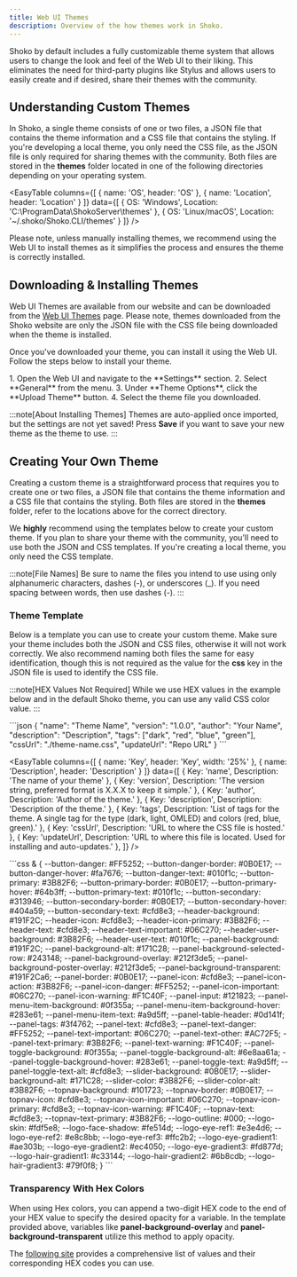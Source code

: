 ```yaml
---
title: Web UI Themes
description: Overview of the how themes work in Shoko.
---
```



Shoko by default includes a fully customizable theme system that allows users to change the look and feel of the Web UI
to their liking. This eliminates the need for third-party plugins like Stylus and allows users to easily create and if
desired, share their themes with the community.

## Understanding Custom Themes

In Shoko, a single theme consists of one or two files, a JSON file that contains the theme information and a CSS file
that contains the styling. If you're developing a local theme, you only need the CSS file, as the JSON file is only
required for sharing themes with the community. Both files are stored in the **themes** folder located in one of the
following directories depending on your operating system.

<EasyTable
  columns={[
    { name: 'OS', header: 'OS' },
    { name: 'Location', header: 'Location' }
  ]}
  data={[
    {
      OS: 'Windows',
      Location: 'C:\\ProgramData\\ShokoServer\\themes'
    },
    {
      OS: 'Linux/macOS',
      Location: '~/.shoko/Shoko.CLI/themes'
    }
  ]}
/>

Please note, unless manually installing themes, we recommend using the Web UI to install themes as it simplifies the
process and ensures the theme is correctly installed.

## Downloading & Installing Themes

Web UI Themes are available from our website and can be downloaded from the [Web UI Themes](https://shokoanime.com/themes)
page. Please note, themes downloaded from the Shoko website are only the JSON file with the CSS file being downloaded
when the theme is installed.

Once you've downloaded your theme, you can install it using the Web UI. Follow the steps below to install your theme.

<Steps>
1. Open the Web UI and navigate to the **Settings** section.
2. Select **General** from the menu.
3. Under **Theme Options**, click the **Upload Theme** button.
4. Select the theme file you downloaded.
</Steps>

:::note[About Installing Themes]
Themes are auto-applied once imported, but the settings are not yet saved! Press **Save** if you want to save your new
theme as the theme to use.
:::

## Creating Your Own Theme

Creating a custom theme is a straightforward process that requires you to create one or two files, a JSON file that
contains the theme information and a CSS file that contains the styling. Both files are stored in the **themes**
folder, refer to the locations above for the correct directory.

We **highly** recommend using the templates below to create your custom theme. If you plan to share your theme with the
community, you'll need to use both the JSON and CSS templates. If you're creating a local theme, you only need the CSS
template.

:::note[File Names]
Be sure to name the files you intend to use using only alphanumeric characters, dashes (\-), or underscores (\_). If you
need spacing between words, then use dashes (\-).
:::

### Theme Template

Below is a template you can use to create your custom theme. Make sure your theme includes both the JSON and CSS files,
otherwise it will not work correctly. We also recommend naming both files the same for easy identification, though this
is not required as the value for the **css** key in the JSON file is used to identify the CSS file.

:::note[HEX Values Not Required]
While we use HEX values in the example below and in the default Shoko theme, you can use any valid CSS color value.
:::

<Accordion title='Theme JSON Example'>
 ```json
{
  "name": "Theme Name",
  "version": "1.0.0",
  "author": "Your Name",
  "description": "Description",
  "tags": ["dark", "red", "blue", "green"],
  "cssUrl": "./theme-name.css",
  "updateUrl": "Repo URL"
}
```

 <EasyTable
  columns={[
    { name: 'Key', header: 'Key', width: '25%' },
    { name: 'Description', header: 'Description' }
  ]}
  data={[
    {
      Key: 'name',
      Description: 'The name of your theme'
    },
    {
      Key: 'version',
      Description: 'The version string, preferred format is X.X.X to keep it simple.'
    },
    {
      Key: 'author',
      Description: 'Author of the theme.'
    },
    {
      Key: 'description',
      Description: 'Description of the theme.'
    },
    {
      Key: 'tags',
      Description: 'List of tags for the theme. A single tag for the type (dark, light, OMLED) and colors (red, blue, green).'
    },
    {
      Key: 'cssUrl',
      Description: 'URL to where the CSS file is hosted.'
    },
    {
      Key: 'updateUrl',
      Description: 'URL to where this file is located. Used for installing and auto-updates.'
    },
  ]}
/>

</Accordion>

<Accordion title='Theme CSS Example'>
```css
& {
  --button-danger: #FF5252;
  --button-danger-border: #0B0E17;
  --button-danger-hover: #fa7676;
  --button-danger-text: #010f1c;
  --button-primary: #3B82F6;
  --button-primary-border: #0B0E17;
  --button-primary-hover: #64b3ff;
  --button-primary-text: #010f1c;
  --button-secondary: #313946;
  --button-secondary-border: #0B0E17;
  --button-secondary-hover: #404a59;
  --button-secondary-text: #cfd8e3;
  --header-background: #191F2C;
  --header-icon: #cfd8e3;
  --header-icon-primary: #3B82F6;
  --header-text: #cfd8e3;
  --header-text-important: #06C270;
  --header-user-background: #3B82F6;
  --header-user-text: #010f1c;
  --panel-background: #191F2C;
  --panel-background-alt: #171C28;
  --panel-background-selected-row: #243148;
  --panel-background-overlay: #212f3de5;
  --panel-background-poster-overlay: #212f3de5;
  --panel-background-transparent: #191F2Ca6;
  --panel-border: #0B0E17;
  --panel-icon: #cfd8e3;
  --panel-icon-action: #3B82F6;
  --panel-icon-danger: #FF5252;
  --panel-icon-important: #06C270;
  --panel-icon-warning: #F1C40F;
  --panel-input: #121823;
  --panel-menu-item-background: #0f355a;
  --panel-menu-item-background-hover: #283e61;
  --panel-menu-item-text: #a9d5ff;
  --panel-table-header: #0d141f;
  --panel-tags: #3f4762;
  --panel-text: #cfd8e3;
  --panel-text-danger: #FF5252;
  --panel-text-important: #06C270;
  --panel-text-other: #AC72F5;
  --panel-text-primary: #3B82F6;
  --panel-text-warning: #F1C40F;
  --panel-toggle-background: #0f355a;
  --panel-toggle-background-alt: #6e8aa61a;
  --panel-toggle-background-hover: #283e61;
  --panel-toggle-text: #a9d5ff;
  --panel-toggle-text-alt: #cfd8e3;
  --slider-background: #0B0E17;
  --slider-background-alt: #171C28;
  --slider-color: #3B82F6;
  --slider-color-alt: #3B82F6;
  --topnav-background: #101723;
  --topnav-border: #0B0E17;
  --topnav-icon: #cfd8e3;
  --topnav-icon-important: #06C270;
  --topnav-icon-primary: #cfd8e3;
  --topnav-icon-warning: #F1C40F;
  --topnav-text: #cfd8e3;
  --topnav-text-primary: #3B82F6;
  --logo-outline: #000;
  --logo-skin: #fdf5e8;
  --logo-face-shadow: #fe514d;
  --logo-eye-ref1: #e3e4d6;
  --logo-eye-ref2: #e8c8bb;
  --logo-eye-ref3: #ffc2b2;
  --logo-eye-gradient1: #ae303b;
  --logo-eye-gradient2: #ec4050;
  --logo-eye-gradient3: #fd877d;
  --logo-hair-gradient1: #c33144;
  --logo-hair-gradient2: #6b8cdb;
  --logo-hair-gradient3: #79f0f8;
}
```
 </Accordion>

### Transparency With Hex Colors

When using Hex colors, you can append a two-digit HEX code to the end of your HEX value to specify the desired opacity
for a variable. In the template provided above, variables like **panel-background-overlay** and
**panel-background-transparent** utilize this method to apply opacity.

The [following site](https://davidwalsh.name/hex-opacity) provides a comprehensive list of values and their corresponding HEX codes you can use.
